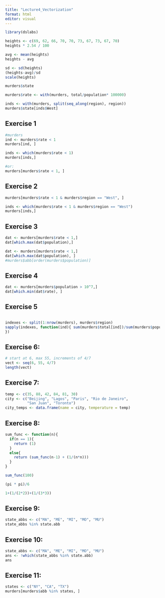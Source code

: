 ```yaml
---
title: "Lecture4_Vectorization"
format: html
editor: visual
---
```


```r
library(dslabs)
```

```r
heights <- c(69, 62, 66, 70, 70, 73, 67, 73, 67, 70)
heights * 2.54 / 100
```

```r
avg <- mean(heights)
heights - avg
```

```r
sd <- sd(heights)
(heights-avg)/sd
scale(heights)
```

```r
murders$state
```

```r
murders$rate <- with(murders, total/population* 100000)
```

```r
inds <- with(murders, split(seq_along(region), region))
murders$state[inds$West]
```

## Exercise 1

```r
#murders
ind <- murders$rate < 1
murders[ind, ]
```

```r
inds <- which(murders$rate < 1)
murders[inds,]

#or:
murders[murders$rate < 1, ]
```

## Exercise 2

```r
murders[murders$rate < 1 & murders$region == "West", ]
```

```r
inds <- which(murders$rate < 1 & murders$region == "West")
murders[inds,]
```

## Exercise 3

```r
dat <- murders[murders$rate < 1,]
dat[which.max(dat$population),]
```


```r
dat <- murders[murders$rate < 1,]
dat[which.max(dat$population), ]
#murders$abb[order(murders$population)]
```

## Exercise 4

```r
dat <- murders[murders$population > 10^7,]
dat[which.min(dat$rate), ]
```

## Exercise 5

```r

```


```r
indexes <- split(1:nrow(murders), murders$region)
sapply(indexes, function(ind){ sum(murders$total[ind])/sum(murders$population[ind])*10^5
})
```


## Exercise 6: 

```r
# start at 6, max 55, increments of 4/7
vect <- seq(6, 55, 4/7)
length(vect)
```

## Exercise 7: 

```r
temp <- c(35, 88, 42, 84, 81, 30)
city <- c("Beijing", "Lagos", "Paris", "Rio de Janeiro", 
          "San Juan", "Toronto")
city_temps <- data.frame(name = city, temperature = temp)
```

## Exercise 8:

```r
sum_func <- function(n){
  if(n == 1){
    return (1)
  }
  else{
    return (sum_func(n-1) + (1/(n*n)))
  }
}
```
```r
sum_func(100)
```

```r
(pi * pi)/6
```


```r
1+(1/(2*2))+(1/(3*3))
```


## Exercise 9: 

```r
state_abbs <- c("MA", "ME", "MI", "MO", "MU")
state_abbs %in% state.abb
```


## Exercise 10: 

```r
state_abbs <- c("MA", "ME", "MI", "MO", "MU")
ans <- !which(state_abbs %in% state.abb)
ans
```


## Exercise 11: 

```r
states <- c("NY", "CA", "TX")
murders[murders$abb %in% states, ]
```






